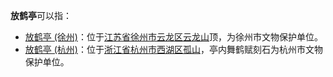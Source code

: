 '''放鹤亭'''可以指：
*[[放鹤亭_(徐州)|放鹤亭 (徐州)]]：位于[[江苏省|江苏省]][[徐州市|徐州市]][[云龙区|云龙区]][[云龙山|云龙山]]顶，为徐州市文物保护单位。
*[[放鹤亭_(杭州)|放鹤亭 (杭州)]]：位于[[浙江省|浙江省]][[杭州市|杭州市]][[西湖区_(杭州)|西湖区]][[孤山_(西湖)|孤山]]，亭内舞鹤赋刻石为杭州市文物保护单位。
{{disambig|Cat=三字建築物消歧義}}